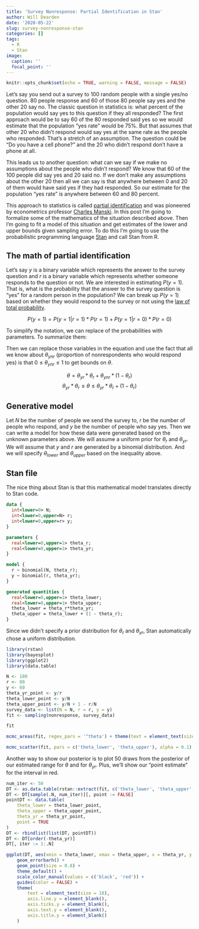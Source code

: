```yaml
---
title: 'Survey Nonresponse: Partial Identification in Stan'
author: Will Dearden
date: '2020-05-22'
slug: survey-nonresponse-stan
categories: []
tags:
  - R
  - Stan
image:
  caption: ''
  focal_point: ''
---
```



```r
knitr::opts_chunk$set(echo = TRUE, warning = FALSE, message = FALSE)
```

Let's say you send out a survey to 100 random people with a single yes/no question. 80 people response and 60 of those 80 people say yes and the other 20 say no. The classic question in statistics is: what percent of the population would say yes to this question if they all responded? The first approach would be to say 60 of the 80 responded said yes so we would estimate that the population "yes rate" would be 75%. But that assumes that other 20 who didn't respond would say yes at the same rate as the people who responded. That's a stretch of an assumption. The question could be "Do you have a cell phone?" and the 20 who didn't respond don't have a phone at all.

This leads us to another question: what can we say if we make no assumptions about the people who didn't respond? We know that 60 of the 100 people did say yes and 20 said no. If we don't make any assumptions about the other 20 then all we can say is that anywhere between 0 and 20 of them would have said yes if they had responded. So our estimate for the population "yes rate" is anywhere between 60 and 80 percent.

This approach to statistics is called [partial identification](https://scholar.harvard.edu/files/tamer/files/pie.pdf) and was pioneered by econometrics professor [Charles Manski](https://en.wikipedia.org/wiki/Charles_F._Manski). In this post I'm going to formalize some of the mathematics of the situation described above. Then I'm going to fit a model of this situation and get estimates of the lower and upper bounds given sampling error. To do this I'm going to use the probabilistic programming language [Stan](https://mc-stan.org/) and call Stan from R.

## The math of partial identification

Let's say $y$ is a binary variable which represents the answer to the survey question and $r$ is a binary variable which represents whether someone responds to the question or not. We are interested in estimating $P(y = 1)$. That is, what is the probability that the answer to the survey question is "yes" for a random person in the population? We can break up $P(y = 1)$ based on whether they would respond to the survey or not using the [law of total probability](https://en.wikipedia.org/wiki/Law_of_total_probability).

$$P(y=1) = P(y=1|r=1) * P(r=1) + P(y=1|r=0) * P(r=0)$$

To simplify the notation, we can replace of the probabilities with parameters. To summarize them:

\begin{align*}
\theta &= P(y = 1) \\
\theta_{yr} &= P(y = 1|r=1) \\
\theta_r &= P(r = 1) \\
\theta_{ynr} &= P(y = 1|r = 0) \\
\end{align*}

Then we can replace those variables in the equation and use the fact that all we know about $\theta_{ynr}$ (proportion of nonrespondents who would respond yes) is that $0 \leq \theta_{ynr} \leq 1$ to get bounds on $\theta$.

$$\theta = \theta_{yr} * \theta_r + \theta_{ynr} * (1 - \theta_r) $$
$$\theta_{yr} * \theta_r \leq \theta \leq \theta_{yr} * \theta_r + (1 - \theta_r)$$

## Generative model

Let $N$ be the number of people we send the survey to, $r$ be the number of people who respond, and $y$ be the number of people who say yes. Then we can write a model for how these data were generated based on the unknown parameters above. We will assume a uniform prior for $\theta_r$ and $\theta_{yr}$. We will assume that $y$ and $r$ are generated by a binomial distribution. And we will specify $\theta_{lower}$ and $\theta_{upper}$ based on the inequality above.

\begin{align*}
\theta_r &\sim Uniform(0, 1) \\
\theta_{yr} &\sim Uniform(0, 1) \\
r|\theta_r &\sim Binomial(N, \theta_r) \\
y|\theta_{yr} &\sim Binomial(r, \theta_{yr}) \\
\theta_{lower} &= \theta_r*\theta_{yr} \\
\theta_{upper} &= \theta_r*\theta_{yr} + (1 - \theta_r)
\end{align*}

## Stan file

The nice thing about Stan is that this mathematical model translates directly to Stan code.

```stan
data {
  int<lower=0> N;
  int<lower=0,upper=N> r;
  int<lower=0,upper=r> y;
}

parameters {
  real<lower=0,upper=1> theta_r;
  real<lower=0,upper=1> theta_yr;
}

model {
  r ~ binomial(N, theta_r);
  y ~ binomial(r, theta_yr);
}

generated quantities {
  real<lower=0,upper=1> theta_lower;
  real<lower=0,upper=1> theta_upper;
  theta_lower = theta_r*theta_yr;
  theta_upper = theta_lower + (1 - theta_r);
}
```

Since we didn't specify a prior distribution for $\theta_r$ and $\theta_{yr}$, Stan automatically chose a uniform distribution.

```r
library(rstan)
library(bayesplot)
library(ggplot2)
library(data.table)
```

```r
N <- 100
r <- 80
y <- 60
theta_yr_point <- y/r
theta_lower_point <- y/N
theta_upper_point <- y/N + 1 - r/N
survey_data <- list(N = N, r = r, y = y)
fit <- sampling(nonresponse, survey_data)
```

```r
fit
```

```r
mcmc_areas(fit, regex_pars = '^theta') + theme(text = element_text(size = 18))

mcmc_scatter(fit, pars = c('theta_lower', 'theta_upper'), alpha = 0.1) + theme(text = element_text(size = 18))
```

Another way to show our posterior is to plot 50 draws from the posterior of our estimated range for $\theta$ and for $\theta_{yr}$. Plus, we'll show our "point estimate" for the interval in red.

```r
num_iter <- 50
DT <- as.data.table(rstan::extract(fit, c('theta_lower', 'theta_upper', 'theta_yr')))
DT <- DT[sample(.N, num_iter)][, point := FALSE]
pointDT <- data.table(
    theta_lower = theta_lower_point,
    theta_upper = theta_upper_point,
    theta_yr = theta_yr_point,
    point = TRUE
)
DT <- rbindlist(list(DT, pointDT))
DT <- DT[order(-theta_yr)]
DT[, iter := 1:.N]

ggplot(DT, aes(xmin = theta_lower, xmax = theta_upper, x = theta_yr, y = iter, color = point)) +
    geom_errorbarh() +
    geom_point(size = 0.8) +
    theme_default() +
    scale_color_manual(values = c('black', 'red')) +
    guides(color = FALSE) +
    theme(
        text = element_text(size = 18),
        axis.line.y = element_blank(),
        axis.ticks.y = element_blank(),
        axis.text.y = element_blank(),
        axis.title.y = element_blank()
    )
```
